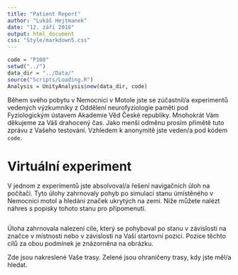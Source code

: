 ```yaml
---
title: "Patient Report"
author: "Lukáš Hejtmanek"
date: "12. září 2016"
output: html_document
css: "Style/markdown5.css"
---
```


```r
code = "P108"
setwd("../")
data_dir = "../Data/"
source("Scripts/Loading.R")
Analysis = UnityAnalysis$new(data_dir, code)
```

Během svého pobytu v Nemocnici v Motole jste se zúčastnil/a experimentů vedených výzkumníky z Oddělení neurofyziologie paměti pod Fyziologickým ústavem Akademie Věd České republiky. Mnohokrát Vám děkujeme za Váš drahocený čas. Jako menší odměnu prosím přimětě tuto zprávu z Vašeho testování. Vzhledem k anonymitě jste veden/a pod kódem `code`.

# Virtuální experiment
V jednom z experimentů jste absolvoval/a řešení navigačních úloh na počítači. Tyto úlohy zahrnovaly pohyb po simulaci stanu úmístěného v Nemocnici motol a hledání značek ukrytých na zemi. Níže můžete nalézt náhres s popisky tohoto stanu pro připomenutí.

```r

```

Úloha zahrnovala nalezení cíle, který se pohyboval po stanu v závislosti na značce v místnosti nebo v závislosti na Vaší startovní pozici. Pozice těchto cílů za obou podmínek je znázorněna na obrázku.

Zde jsou nakreslené Vaše trasy. Zelené jsou ohraničeny trasy, kdy jste měl/a hledat.